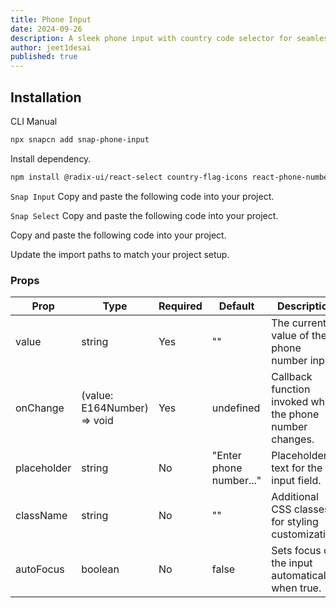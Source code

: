 ```yaml
---
title: Phone Input
date: 2024-09-26
description: A sleek phone input with country code selector for seamless international dialing.
author: jeet1desai
published: true
---
```


<ComponentPreview name="snap-phone-input-demo" />

## Installation

<Tabs defaultValue="cli">

<TabsList>
  <TabsTrigger value="cli">CLI</TabsTrigger>
  <TabsTrigger value="manual">Manual</TabsTrigger>
</TabsList>
<TabsContent value="cli">

```bash
npx snapcn add snap-phone-input
```

</TabsContent>

<TabsContent value="manual">

<Steps>

<Step>Install dependency.</Step>

```bash
npm install @radix-ui/react-select country-flag-icons react-phone-number-input libphonenumber-js
```

<Step>`Snap Input` Copy and paste the following code into your project.</Step>

<ComponentSource name="snap-input" />

<Step>`Snap Select` Copy and paste the following code into your project.</Step>

<ComponentSource name="snap-select" />

<Step>Copy and paste the following code into your project.</Step>

<ComponentSource name="snap-phone-input" />

<Step>Update the import paths to match your project setup.</Step>

</Steps>

</TabsContent>

</Tabs>

### Props

| Prop        | Type                        | Required | Default                 | Description                                              |
| ----------- | --------------------------- | -------- | ----------------------- | -------------------------------------------------------- |
| value       | string                      | Yes      | ""                      | The current value of the phone number input.             |
| onChange    | (value: E164Number) => void | Yes      | undefined               | Callback function invoked when the phone number changes. |
| placeholder | string                      | No       | "Enter phone number..." | Placeholder text for the input field.                    |
| className   | string                      | No       | ""                      | Additional CSS classes for styling customization.        |
| autoFocus   | boolean                     | No       | false                   | Sets focus on the input automatically when true.         |
